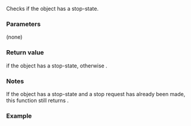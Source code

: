{{cpp/thread/stop_source/title|stop_possible}}
{{cpp/thread/stop_source/navbar}}
{{ddcl|since=c++20|
bool stop_possible() const noexcept;
}}

Checks if the {{tt|stop_source}} object has a stop-state.

===Parameters===
(none)

===Return value===
{{c|true}} if the {{tt|stop_source}} object has a stop-state, otherwise {{c|false}}.

===Notes===
If the {{tt|stop_source}} object has a stop-state and a stop request has already been made, this function still returns {{c|true}}.

===Example===
{{example}}

{{langlinks|es|ja|ru|zh}}